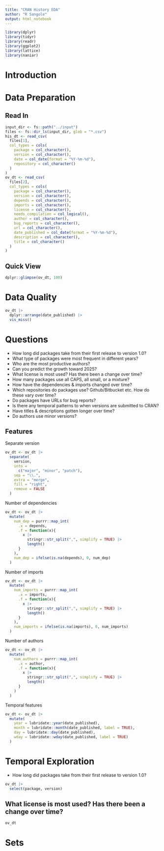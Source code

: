 ```yaml
---
title: "CRAN History EDA"
author: "R Sangole"
output: html_notebook
---
```


```r
library(dplyr)
library(tidyr)
library(readr)
library(ggplot2)
library(lattice)
library(naniar)
```

# Introduction



# Data Preparation {.tabset}

## Read In {.tabset}

```r
input_dir <- fs::path("../input")
files <- fs::dir_ls(input_dir, glob = "*.csv")
his_dt <- read_csv(
  files[1],
  col_types = cols(
    package = col_character(),
    version = col_character(),
    date = col_date(format = "%Y-%m-%d"),
    repository = col_character()
  )
)
ov_dt <- read_csv(
  files[2],
  col_types = cols(
    package = col_character(),
    version = col_character(),
    depends = col_character(),
    imports = col_character(),
    license = col_character(),
    needs_compilation = col_logical(),
    author = col_character(),
    bug_reports = col_character(),
    url = col_character(),
    date_published = col_date(format = "%Y-%m-%d"),
    description = col_character(),
    title = col_character()
  )
)
```

## Quick View {.tabset}

```r
dplyr::glimpse(ov_dt, 100)
```



# Data Quality

```r
ov_dt |> 
  dplyr::arrange(date_published) |> 
  vis_miss()
```

# Questions

* How long did packages take from their first release to version 1.0? 
* What type of packages were most frequent in different years?
* Who are the most productive authors? 
* Can you predict the growth toward 2025?
* What license is most used? Has there been a change over time?
* How many packages use all CAPS, all small, or a mixture?
* How have the dependencies & imports changed over time?
* Which repositories do packages use? Github/Bitbucket etc. How do these vary over time?
* Do packages have URLs for bug reports?
* Is there any temporal patterns to when versions are submitted to CRAN?
* Have titles & descriptions gotten longer over time?
* Do authors use minor versions?

## Features

Separate version

```r
ov_dt <- ov_dt |>
  separate(
    version,
    into =
      c("major", "minor", "patch"),
    sep = "\\.",
    extra = "merge",
    fill = "right",
    remove = FALSE
  )
```


Number of dependencies

```r
ov_dt <- ov_dt |> 
  mutate(
    num_dep = purrr::map_int(
      .x = depends,
      .f = function(x){
        x |> 
          stringr::str_split(",", simplify = TRUE) |> 
          length()
      }
    ),
    num_dep = ifelse(is.na(depends), 0, num_dep)
  )
```

Number of imports

```r
ov_dt <- ov_dt |> 
  mutate(
    num_imports = purrr::map_int(
      .x = imports,
      .f = function(x){
        x |> 
          stringr::str_split(",", simplify = TRUE) |> 
          length()
      }
    ),
    num_imports = ifelse(is.na(imports), 0, num_imports)
  )
```

Number of authors

```r
ov_dt <- ov_dt |> 
  mutate(
    num_authors = purrr::map_int(
      .x = author,
      .f = function(x){
        x |> 
          stringr::str_split(",", simplify = TRUE) |> 
          length()
      }
    )
  )
```

Temporal features
```r
ov_dt <- ov_dt |> 
  mutate(
    year = lubridate::year(date_published),
    month = lubridate::month(date_published, label = TRUE),
    day = lubridate::day(date_published),
    wday = lubridate::wday(date_published, label = TRUE)
  )
```


# Temporal Exploration


* How long did packages take from their first release to version 1.0? 

```r
ov_dt |> 
  select(package, version)
```


## What license is most used? Has there been a change over time?

```r
ov_dt
```



# Sets

